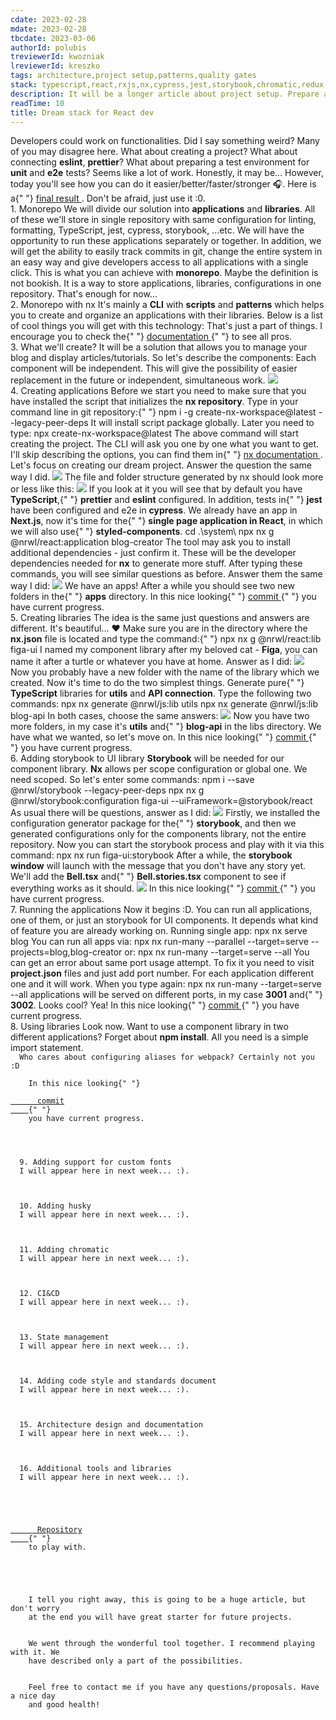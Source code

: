 ```yaml
---
cdate: 2023-02-28
mdate: 2023-02-28
tbcdate: 2023-03-06
authorId: polubis
treviewerId: kwozniak
lreviewerId: kreszko
tags: architecture,project setup,patterns,quality gates
stack: typescript,react,rxjs,nx,cypress,jest,storybook,chromatic,redux,styled-components,next
description: It will be a longer article about project setup. Prepare a huge mug of coffee before you start reading.
readTime: 10
title: Dream stack for React dev
---
```


<Prelude>
  <M>Developers could work on functionalities. Did I say something weird?</M>
  <M>
    Many of you may disagree here. What about creating a project? What about
    connecting <B>eslint</B>, <B>prettier</B>? What about preparing a test
    environment for <B>unit</B> and <B>e2e</B> tests? Seems like a lot of work.
    Honestly, it may be...
  </M>
  <M>
    However, today you'll see how you can do it easier/better/faster/stronger
    🎧.
  </M>
  <Hint hasBg>
    Here is a{" "}
    <A outside href="https://github.com/polubis/Dream-stack-for-React-dev/">
      final result
    </A>
    . Don't be afraid, just use it :0.
  </Hint>
</Prelude>

<Section>
  <XL>1. Monorepo</XL>
  <M>
    We will divide our solution into <B>applications</B> and <B>libraries</B>.
    All of these we'll store in single repository with same configuration for
    linting, formatting, TypeScript, jest, cypress, storybook, ...etc.
  </M>
  <M>
    We will have the opportunity to run these applications separately or
    together. In addition, we will get the ability to easily track commits in
    git, change the entire system in an easy way and give developers access to
    all applications with a single click.
  </M>
  <M>
    This is what you can achieve with <B>monorepo</B>. Maybe the definition is
    not bookish. It is a way to store applications, libraries, configurations in
    one repository.
  </M>
  <Hint hasBg>That's enough for now...</Hint>
</Section>

<Section>
  <XL>2. Monorepo with nx</XL>
  <M>
    It's mainly a <B>CLI</B> with <B>scripts</B> and <B>patterns</B> which helps
    you to create and organize an applications with their libraries. Below is a
    list of cool things you will get with this technology:
  </M>
  <List items="apps and libs generation via CLI,organized structure,option to configure stuff like storybook via one command,dependency preview via graph,same configs for everything,configuration of TypeScript,option to choose way of styling your components,routing configuration,bundler configuration, unit and e2e tests configuration" />
  <M>
    That's just a part of things. I encourage you to check the{" "}
    <A outside href="https://nx.dev/getting-started/intro/">
      documentation
    </A>{" "}
    to see all pros.
  </M>
</Section>

<Section>
  <XL>3. What we'll create?</XL>
  <M>
    It will be a solution that allows you to manage your blog and display
    articles/tutorials. So let's describe the components:
  </M>
  <List items="application for presenting the blog content and homepage,a blog management application,library for communicating with the API,utils library,a library with components" />
  <M>
    Each component will be independent. This will give the possibility of easier
    replacement in the future or independent, simultaneous work.
  </M>
  <Img
    border
    src="/assets/dream-stack-for-react-dev/graph.png"
    description="Building blocks"
  />
</Section>

<Section>
  <XL>4. Creating applications</XL>
  <M>
    Before we start you need to make sure that you have installed the script
    that initializes the <B>nx repository</B>. Type in your command line in git
    repository:{" "}
  </M>
  <Hint hasBg>npm i -g create-nx-workspace@latest --legacy-peer-deps</Hint>
  <M>It will install script package globally. Later you need to type: </M>
  <Hint hasBg>npx create-nx-workspace@latest</Hint>
  <M>
    The above command will start creating the project. The CLI will ask you one
    by one what you want to get. I'll skip describing the options, you can find
    them in{" "}
    <A outside href="https://nx.dev/getting-started/intro/">
      nx documentation
    </A>
    . Let's focus on creating our dream project.
  </M>
  <M>Answer the question the same way I did.</M>
  <Img
    border
    src="/assets/dream-stack-for-react-dev/questions.jpg"
    description="Questions and answers"
  />
  <M>
    The file and folder structure generated by nx should look more or less like
    this:
  </M>
  <Img
    border
    src="/assets/dream-stack-for-react-dev/folders-and-files.jpg"
    description="Generated content for blog application"
  />
  <M>
    If you look at it you will see that by default you have <B>TypeScript</B>,{" "}
    <B>prettier</B> and <B>eslint</B> configured. In addition, tests in{" "}
    <B>jest</B> have been configured and e2e in <B>cypress</B>.
  </M>
  <M>
    We already have an app in <B>Next.js</B>, now it's time for the{" "}
    <B>single page application in React</B>, in which we will also use{" "}
    <B>styled-components</B>.
  </M>
  <Hint hasBg>cd .\system\</Hint>
  <Hint hasBg>npx nx g @nrwl/react:application blog-creator</Hint>
  <M>
    The tool may ask you to install additional dependencies - just confirm it.
    These will be the developer dependencies needed for <B>nx</B> to generate
    more stuff. After typing these commands, you will see similar questions as
    before. Answer them the same way I did:
  </M>
  <Img
    border
    src="/assets/dream-stack-for-react-dev/react-questions.jpg"
    description="React questions answered"
  />
  <M>
    We have an apps! After a while you should see two new folders in the{" "}
    <B>apps</B> directory.
  </M>
  <Hint hasBg>
    In this nice looking{" "}
    <A
      outside
      href="https://github.com/polubis/Dream-stack-for-React-dev/commit/25d239e6698c6d862afbff6fa481e784ca1b1a5e/"
    >
      commit
    </A>{" "}
    you have current progress.
  </Hint>
</Section>

<Section>
  <XL>5. Creating libraries</XL>
  <M>
    The idea is the same just questions and answers are different. It's
    beautiful... ❤️
  </M>
  <M>
    Make sure you are in the directory where the <B>nx.json</B> file is located
    and type the command:{" "}
  </M>
  <Hint hasBg>npx nx g @nrwl/react:lib figa-ui</Hint>
  <M>
    I named my component library after my beloved cat - <B>Figa</B>, you can
    name it after a turtle or whatever you have at home. Answer as I did:
  </M>
  <Img
    border
    src="/assets/dream-stack-for-react-dev/ui-lib-setup.jpg"
    description="You have figa-ui installed :D"
  />
  <M>
    Now you probably have a new folder with the name of the library which we
    created. Now it's time to do the two simplest things. Generate pure{" "}
    <B>TypeScript</B> libraries for <B>utils</B> and <B>API connection</B>. Type
    the following two commands:
  </M>
  <Hint hasBg>npx nx generate @nrwl/js:lib utils</Hint>
  <Hint hasBg>npx nx generate @nrwl/js:lib blog-api</Hint>
  <M>In both cases, choose the same answers:</M>
  <Img
    border
    src="/assets/dream-stack-for-react-dev/pure-ts-lib-answers.jpg"
    description="TypeScript libs are cool"
  />
  <M>
    Now you have two more folders, in my case it's <B>utils</B> and{" "}
    <B>blog-api</B> in the libs directory. We have what we wanted, so let's move
    on.
  </M>
  <Hint hasBg>
    In this nice looking{" "}
    <A
      outside
      href="https://github.com/polubis/Dream-stack-for-React-dev/commit/5021144480bb788155a6cee17699a62ec5b5a74d/"
    >
      commit
    </A>{" "}
    you have current progress.
  </Hint>
</Section>

<Section>
  <XL>6. Adding storybook to UI library</XL>
  <M>
    <B>Storybook</B> will be needed for our component library. <B>Nx</B> allows
    per scope configuration or global one. We need scoped. So let's enter some
    commands:
  </M>
  <Hint hasBg>npm i --save @nrwl/storybook --legacy-peer-deps</Hint>
  <Hint hasBg>
    npx nx g @nrwl/storybook:configuration figa-ui
    --uiFramework=@storybook/react
  </Hint>
  <M>As usual there will be questions, answer as I did:</M>
  <Img
    border
    src="/assets/dream-stack-for-react-dev/storybook-answers.jpg"
    description="Components UI documentation ready!"
  />
  <M>
    Firstly, we installed the configuration generator package for the{" "}
    <B>storybook</B>, and then we generated configurations only for the
    components library, not the entire repository.
  </M>
  <M>
    Now you can start the storybook process and play with it via this command:
  </M>
  <Hint hasBg>npx nx run figa-ui:storybook</Hint>
  <M>
    After a while, the <B>storybook window</B> will launch with the message that
    you don't have any story yet. We'll add the <B>Bell.tsx</B> and{" "}
    <B>Bell.stories.tsx</B> component to see if everything works as it should.
  </M>
  <Img
    src="/assets/dream-stack-for-react-dev/storybook-works.jpg"
    description="It works!"
  />
  <Hint hasBg>
    In this nice looking{" "}
    <A
      outside
      href="https://github.com/polubis/Dream-stack-for-React-dev/commit/2bcf4873c2592b032015a24f3485c314230b6118/"
    >
      commit
    </A>{" "}
    you have current progress.
  </Hint>
</Section>

<Section>
  <XL>7. Running the applications</XL>
  <M>
    Now it begins :D. You can run all applications, one of them, or just an
    storybook for UI components. It depends what kind of feature you are already
    working on.
  </M>
  <M>Running single app:</M>
  <Hint hasBg>npx nx serve blog</Hint>
  <M>You can run all apps via: </M>
  <Hint hasBg>
    npx nx run-many --parallel --target=serve --projects=blog,blog-creator
  </Hint>
  <M>or:</M>
  <Hint hasBg>npx nx run-many --target=serve --all</Hint>
  <M>
    You can get an error about same port usage attempt. To fix it you need to
    visit <B>project.json</B> files and just add port number. For each
    application different one and it will work.
  </M>
  <M>When you type again:</M>
  <Hint hasBg>npx nx run-many --target=serve --all</Hint>
  <M>
    applications will be served on different ports, in my case <B>3001</B> and{" "}
    <B>3002</B>. Looks cool? Yea!
  </M>
  <Hint hasBg>
    In this nice looking{" "}
    <A
      outside
      href="https://github.com/polubis/Dream-stack-for-React-dev/commit/3cd43866db3fe6c780dabb322bba7ba9ff5ac856/"
    >
      commit
    </A>{" "}
    you have current progress.
  </Hint>
</Section>

<Section>
  <XL>8. Using libraries</XL>
  <M>
    Look now. Want to use a component library in two different applications?
    Forget about <B>npm install</B>. All you need is a simple import statement.
  </M>
  <Code
    src="/snippets/dream-stack-for-react-dev/how-to-import.tsx"
    description="The power of monorepo and nx"
  />
  <M>Who cares about configuring aliases for webpack? Certainly not you :D</M>
  <Hint hasBg>
    In this nice looking{" "}
    <A
      outside
      href="https://github.com/polubis/Dream-stack-for-React-dev/commit/eb157141da07fc66219ef3bbfa76f5784f7062df/"
    >
      commit
    </A>{" "}
    you have current progress.
  </Hint>
</Section>

<Section>
  <XL>9. Adding support for custom fonts</XL>
  <M>I will appear here in next week... :).</M>
</Section>

<Section>
  <XL>10. Adding husky</XL>
  <M>I will appear here in next week... :).</M>
</Section>

<Section>
  <XL>11. Adding chromatic</XL>
  <M>I will appear here in next week... :).</M>
</Section>

<Section>
  <XL>12. CI&CD</XL>
  <M>I will appear here in next week... :).</M>
</Section>

<Section>
  <XL>13. State management</XL>
  <M>I will appear here in next week... :).</M>
</Section>

<Section>
  <XL>14. Adding code style and standards document</XL>
  <M>I will appear here in next week... :).</M>
</Section>

<Section>
  <XL>15. Architecture design and documentation</XL>
  <M>I will appear here in next week... :).</M>
</Section>

<Section>
  <XL>16. Additional tools and libraries</XL>
  <M>I will appear here in next week... :).</M>
</Section>

<Example>
  <M>
    <A href="https://github.com/polubis/Dream-stack-for-React-dev/" outside>
      Repository
    </A>{" "}
    to play with.
  </M>
</Example>

<Summary>
  <M>
    I tell you right away, this is going to be a huge article, but don't worry
    at the end you will have great starter for future projects.
  </M>
  <M>
    We went through the wonderful tool together. I recommend playing with it. We
    have described only a part of the possibilities.
  </M>
  <M>
    Feel free to contact me if you have any questions/proposals. Have a nice day
    and good health!
  </M>
</Summary>
